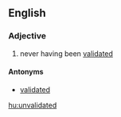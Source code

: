 ==English==

===Adjective===
{{en-adj|-}}
# never having been [[validated]]

====Antonyms====
* [[validated]]

[[hu:unvalidated]]